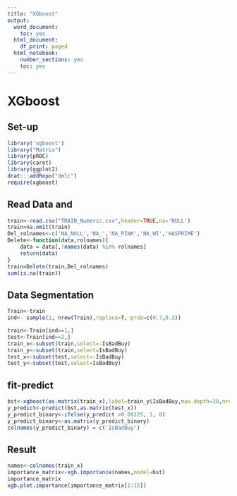 ---
title: "XGboost"
output:
  word_document:
    toc: yes
  html_document:
    df_print: paged
  html_notebook:
    number_sections: yes
    toc: yes
---
# XGboost 
## Set-up
```{r}
library('xgboost')
library("Matrix")
library(pROC) 
library(caret)
library(ggplot2)
drat:::addRepo("dmlc")
require(xgboost)
```

## Read Data and 
```{r}
train<-read.csv("TRAIN_Numeric.csv",header=TRUE,na='NULL')
train=na.omit(train)
Del_rolnames<-c('NA_NULL','NA_','NA_PINK','NA_WI','HASPRIME') 
Delete<-function(data,rolnames){
    data = data[,!names(data) %in% rolnames]
    return(data)
}
train=Delete(train,Del_rolnames)
sum(is.na(train))
```

## Data Segmentation
```{r}
Train<-train
ind<- sample(2, nrow(Train),replace=T, prob=c(0.7,0.3))

train<-Train[ind==1,]
test<-Train[ind==2,]
train_x<-subset(train,select=-IsBadBuy)
train_y<-subset(train,select=IsBadBuy)
test_x<-subset(test,select=-IsBadBuy)
test_y<-subset(test,select=IsBadBuy)

```


## fit-predict
```{r}
bst<-xgboost(as.matrix(train_x),label=train_y$IsBadBuy,max.depth=20,nround=20,objective="binary:logistic",eval_metric='logloss',eta=0.6)
y_predict<-predict(bst,as.matrix(test_x))
y_predict_binary<-ifelse(y_predict >0.00125, 1, 0)
y_predict_binary<-as.matrix(y_predict_binary)
colnames(y_predict_binary) = c('IsBadBuy')
```



## Result
```{r}
names<-colnames(train_x)
importance_matrix<-xgb.importance(names,model=bst)
importance_matrix
xgb.plot.importance(importance_matrix[1:15])
```

